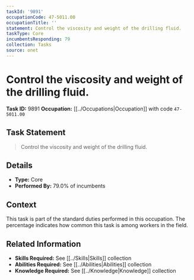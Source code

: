 ```yaml
---
taskId: '9891'
occupationCode: 47-5011.00
occupationTitle: ''
statement: Control the viscosity and weight of the drilling fluid.
taskType: Core
incumbentsResponding: 79
collection: Tasks
source: onet
---
```

# Control the viscosity and weight of the drilling fluid.

**Task ID:** 9891
**Occupation:** [[../Occupations|Occupation]] with code `47-5011.00`

## Task Statement

> Control the viscosity and weight of the drilling fluid.

## Details

- **Type:** Core
- **Performed By:** 79.0% of incumbents

## Context

This task is part of the standard duties performed in this occupation. The percentage indicates how common this task is among workers in the field.

## Related Information

- **Skills Required:** See [[../Skills|Skills]] collection
- **Abilities Required:** See [[../Abilities|Abilities]] collection
- **Knowledge Required:** See [[../Knowledge|Knowledge]] collection
